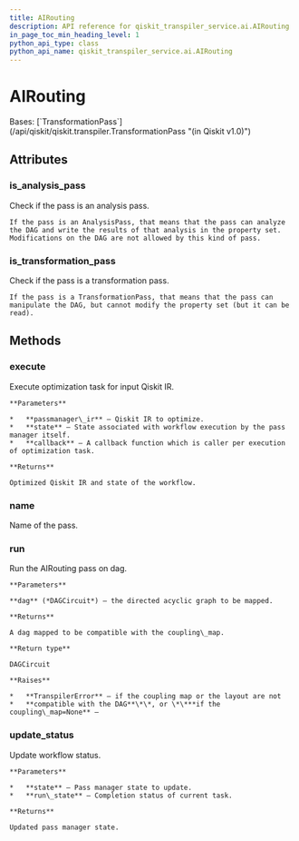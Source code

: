 ```yaml
---
title: AIRouting
description: API reference for qiskit_transpiler_service.ai.AIRouting
in_page_toc_min_heading_level: 1
python_api_type: class
python_api_name: qiskit_transpiler_service.ai.AIRouting
---
```


# AIRouting

<Class id="qiskit_transpiler_service.ai.AIRouting" isDedicatedPage={true} signature="qiskit_transpiler_service.ai.AIRouting(*args, **kwargs)" modifiers="class">
  Bases: [`TransformationPass`](/api/qiskit/qiskit.transpiler.TransformationPass "(in Qiskit v1.0)")

  ## Attributes

  ### is\_analysis\_pass

  <Attribute id="qiskit_transpiler_service.ai.AIRouting.is_analysis_pass">
    Check if the pass is an analysis pass.

    If the pass is an AnalysisPass, that means that the pass can analyze the DAG and write the results of that analysis in the property set. Modifications on the DAG are not allowed by this kind of pass.
  </Attribute>

  ### is\_transformation\_pass

  <Attribute id="qiskit_transpiler_service.ai.AIRouting.is_transformation_pass">
    Check if the pass is a transformation pass.

    If the pass is a TransformationPass, that means that the pass can manipulate the DAG, but cannot modify the property set (but it can be read).
  </Attribute>

  ## Methods

  ### execute

  <Function id="qiskit_transpiler_service.ai.AIRouting.execute" signature="execute(passmanager_ir: Any, state: PassManagerState, callback: Callable | None = None) → tuple[Any, PassManagerState]">
    Execute optimization task for input Qiskit IR.

    **Parameters**

    *   **passmanager\_ir** – Qiskit IR to optimize.
    *   **state** – State associated with workflow execution by the pass manager itself.
    *   **callback** – A callback function which is caller per execution of optimization task.

    **Returns**

    Optimized Qiskit IR and state of the workflow.
  </Function>

  ### name

  <Function id="qiskit_transpiler_service.ai.AIRouting.name" signature="name() → str">
    Name of the pass.
  </Function>

  ### run

  <Function id="qiskit_transpiler_service.ai.AIRouting.run" signature="run(dag)">
    Run the AIRouting pass on dag.

    **Parameters**

    **dag** (*DAGCircuit*) – the directed acyclic graph to be mapped.

    **Returns**

    A dag mapped to be compatible with the coupling\_map.

    **Return type**

    DAGCircuit

    **Raises**

    *   **TranspilerError** – if the coupling map or the layout are not
    *   **compatible with the DAG**\*\*, or \*\***if the coupling\_map=None** –
  </Function>

  ### update\_status

  <Function id="qiskit_transpiler_service.ai.AIRouting.update_status" signature="update_status(state: PassManagerState, run_state: RunState) → PassManagerState">
    Update workflow status.

    **Parameters**

    *   **state** – Pass manager state to update.
    *   **run\_state** – Completion status of current task.

    **Returns**

    Updated pass manager state.
  </Function>
</Class>

